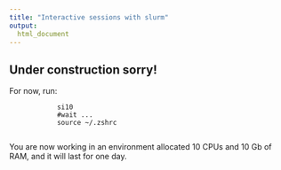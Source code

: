 ```yaml
---
title: "Interactive sessions with slurm"
output:
  html_document
---
```


## Under construction sorry!

For now, run:

                si10
                #wait ...
                source ~/.zshrc
                
You are now working in an environment allocated 10 CPUs and 10 Gb of RAM, and it will last for one day.